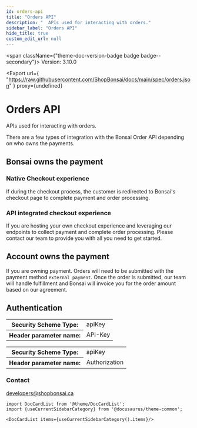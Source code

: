 ```yaml
---
id: orders-api
title: "Orders API"
description: "  APIs used for interacting with orders."
sidebar_label: "Orders API"
hide_title: true
custom_edit_url: null
---
```



<span className={"theme-doc-version-badge badge badge--secondary"}>
  Version: 3.10.0
</span>

<Export
  url={
    "https://raw.githubusercontent.com/ShopBonsai/docs/main/spec/orders.json"
  }
  proxy={undefined}
></Export>

# Orders API

APIs used for interacting with orders.

There are a few types of integration with the Bonsai Order API depending on who owns the payments.

## Bonsai owns the payment

### Native Checkout experience

If during the checkout process, the customer is redirected to Bonsai's checkout page to complete payment and order processing.

### API integrated checkout experience

If you are hosting your own checkout experience and leveraging our endpoints to collect payment and complete order processing.
Please contact our team to provide you with all you need to get started.

## Account owns the payment

If you are owning payment. Orders will need to be submitted with the payment method `external payment`.
Once the order is submitted, our team will handle fulfillment and Bonsai will invoice you for the order amount based on our agreement.

<div style={{ marginBottom: "2rem" }}>
  <h2 id={"authentication"} style={{ marginBottom: "1rem" }}>
    Authentication
  </h2>
  <Tabs>
    <TabItem label={"API Key"} value={"APIKeyHeader"}>
      <div>
        <table>
          <tbody>
            <tr>
              <th>Security Scheme Type:</th>
              <td>apiKey</td>
            </tr>
            <tr>
              <th>Header parameter name:</th>
              <td>API-Key</td>
            </tr>
          </tbody>
        </table>
      </div>
    </TabItem>
    <TabItem label={"Authorization Header"} value={"AuthorizationHeader"}>
      <div>
        <table>
          <tbody>
            <tr>
              <th>Security Scheme Type:</th>
              <td>apiKey</td>
            </tr>
            <tr>
              <th>Header parameter name:</th>
              <td>Authorization</td>
            </tr>
          </tbody>
        </table>
      </div>
    </TabItem>
  </Tabs>
</div>
<div
  style={{
    display: "flex",
    flexDirection: "column",
    marginBottom: "var(--ifm-paragraph-margin-bottom)",
  }}
>
  <h3 style={{ marginBottom: "0.25rem" }}>Contact</h3>
  <span>
    <a href={"mailto:developers@shopbonsai.ca"}>developers@shopbonsai.ca</a>
  </span>
</div>

```mdx-code-block
import DocCardList from '@theme/DocCardList';
import {useCurrentSidebarCategory} from '@docusaurus/theme-common';

<DocCardList items={useCurrentSidebarCategory().items}/>
```
